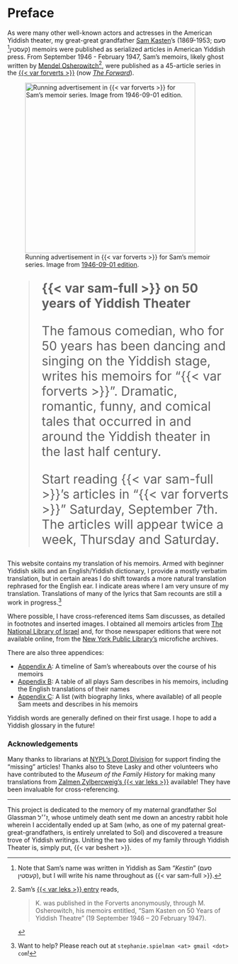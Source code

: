 # Preface {.unnumbered}

As were many other well-known actors and actresses in the American Yiddish theater, my great-great grandfather [ּSam Kasten](https://sjspielman.github.io/sam-kasten/about-sam.html)'s (1869ּּּֿֿ-1953; סעם קעסטין[^kestin]) memoirs were published as serialized articles in American Yiddish press. From September 1946 - February 1947, Sam's memoirs, likely ghost written by [Mendel Osherowitch](https://en.wikipedia.org/wiki/Mendel_Osherowitch)[^source], were published as a 45-article series in the [{{< var forverts >}}](https://www.nli.org.il/en/newspapers/frw) (now [*The Forward*](https://forward.com)).


:::: {layout-ncol="2"}

![Running advertisement in {{< var forverts >}} for Sam's memoir series. Image from [1946-09-01 edition](https://www.nli.org.il/en/newspapers/frw/1946/09/01/01/).](img/newspaper_clippings/1946-09-01_forverts.png){width="4in"}

::: {style="font-size: 200%;"}

> **{{< var sam-full >}} on 50 years of Yiddish Theater**
>
> The famous comedian, who for 50 years has been dancing and singing on the Yiddish stage, writes his memoirs for "{{< var forverts >}}".
> Dramatic, romantic, funny, and comical tales that occurred in and around the Yiddish theater in the last half century.
>
> Start reading {{< var sam-full >}}'s articles in "{{< var forverts >}}" Saturday, September 7th.
> The articles will appear twice a week, Thursday and Saturday.

:::

::::


This website contains my translation of his memoirs.
Armed with beginner Yiddish skills and an English/Yiddish dictionary, I provide a mostly verbatim translation, but in certain areas I do shift towards a more natural translation rephrased for the English ear. I indicate areas where I am very unsure of my translation. Translations of many of the lyrics that Sam recounts are still a work in progress.^[Want to help? Please reach out at `stephanie.spielman <at> gmail <dot> com`!]

Where possible, I have cross-referenced items Sam discusses, as detailed in footnotes and inserted images. I obtained all memoirs articles from [The National Library of Israel](https://www.nli.org.il/en/newspapers/frw) and, for those newspaper editions that were not available online, from the [New York Public Library's](https://www.nypl.org/) microfiche archives.

There are also three appendices:

- [Appendix A](./appendices/timeline.qmd): A timeline of Sam's whereabouts over the course of his memoirs
- [Appendix B](./appendices/plays.qmd): A table of all plays Sam describes in his memoirs, including the English translations of their names
- [Appendix C](./appendices/people.qmd): A list (with biography links, where available) of all people Sam meets and describes in his memoirs

Yiddish words are generally defined on their first usage. I hope to add a Yiddish glossary in the future!


### Acknowledgements {.unnumbered}

Many thanks to librarians at [NYPL's Dorot Division](https://www.nypl.org/locations/schwarzman/jewish-division) for support finding the "missing" articles!
Thanks also to Steve Lasky and other volunteers who have contributed to the *Museum of the Family History* for making many translations from [Zalmen Zylbercweig's {{< var leks >}}](https://www.museumoffamilyhistory.com/yt/lex-biography.htm) available! They have been invaluable for cross-referencing.


------------------------------------------------------------------------

This project is dedicated to the memory of my maternal grandfather Sol Glassman ז׳׳ל, whose untimely death sent me down an ancestry rabbit hole wherein I accidentally ended up at Sam (who, as one of my paternal great-great-grandfathers, is entirely unrelated to Sol) and discovered a treasure trove of Yiddish writings.
Uniting the two sides of my family through Yiddish Theater is, simply put, {{< var beshert >}}.


[^kestin]: 
    Note that Sam's name was written in Yiddish as Sam "_Kestin_" (סעם קעסטין), but I will write his name throughout as {{< var sam-full >}}.

[^source]:
    Sam's [{{< var leks >}} entry](https://www.museumoffamilyhistory.com/yt/lex/K/kasten-sam.htm) reads, 

    > K. was published in the Forverts anonymously, through M. Osherowitch, his memoirs entitled, "Sam Kasten on 50 Years of Yiddish Theatre" (19 September 1946 -- 20 February 1947). 